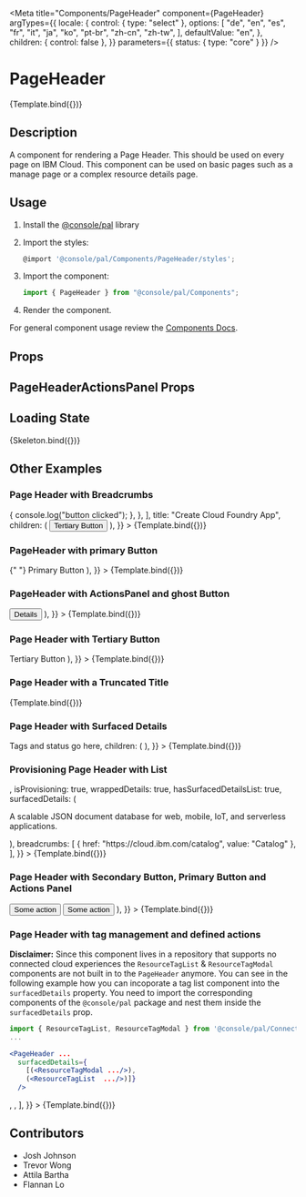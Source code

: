 


<Meta
  title="Components/PageHeader"
  component={PageHeader}
  argTypes={{
    locale: {
      control: { type: "select" },
      options: [
        "de",
        "en",
        "es",
        "fr",
        "it",
        "ja",
        "ko",
        "pt-br",
        "zh-cn",
        "zh-tw",
      ],
      defaultValue: "en",
    },
    children: { control: false },
  }}
  parameters={{ status: { type: "core" } }}
/>

# PageHeader


<Canvas>
  <Story
    name="Demo"
    args={{
      title: "Basic Page Header",
    }}
  >
    {Template.bind({})}
  </Story>
</Canvas>

## Description

A component for rendering a Page Header. This should be used on every page on IBM Cloud. This component can be used on basic pages such
as a manage page or a complex resource details page.

## Usage

1.  Install the [@console/pal](https://github.ibm.com/ibmcloud/pal#how-to-install-and-use) library
2.  Import the styles:

    ```js
    @import '@console/pal/Components/PageHeader/styles';
    ```

3.  Import the component:

    ```js
    import { PageHeader } from "@console/pal/Components";
    ```

4.  Render the component.

For general component usage review the [Components Docs](https://pages.github.ibm.com/ibmcloud/pal/development-guidelines/components/overview).

## Props

<ArgsTable of={PageHeader} />

## PageHeaderActionsPanel Props

<ArgsTable of={PageHeaderActionsPanel} />

## Loading State


<Canvas>
  <Story
    name="Loading State"
    args={{
      breadcrumbs: true,
      actions: true,
      title: true,
    }}
  >
    {Skeleton.bind({})}
  </Story>
</Canvas>

## Other Examples

### Page Header with Breadcrumbs

<Canvas>
  <Story
    name="PageHeader with breadcrumbs"
    args={{
      breadcrumbs: [
        {
          href: "https://cloud.ibm.com",
          value: "Breadcrumb 1",
        },
        {
          href: "https://cloud.ibm.com",
          value: "Breadcrumb 2",
        },
        {
          value: "Breadcrumb 3",
          asButton: true,
          onClick: () => {
            console.log("button clicked");
          },
        },
      ],
      title: "Create Cloud Foundry App",
      children: (
        <Button kind="tertiary" size="field">
          Tertiary Button
        </Button>
      ),
    }}
  >
    {Template.bind({})}
  </Story>
</Canvas>

### PageHeader with primary Button

<Canvas>
  <Story
    name="PageHeader with primary Button"
    args={{
      title: "Create a Cloud Foundry App Today",
      children: (
        <Button kind="primary" size="field">
          {" "}
          Primary Button
        </Button>
      ),
    }}
  >
    {Template.bind({})}
  </Story>
</Canvas>

### PageHeader with ActionsPanel and ghost Button

<Canvas>
  <Story
    name="PageHeader with ActionsPanel and ghost Button"
    args={{
      title: "Create a Cloud Foundry Virtual Service",
      breadcrumbs: [
        {
          href: "https://cloud.ibm.com",
          value: "Breadcrumb 1",
        },
        {
          href: "https://cloud.ibm.com",
          value: "Breadcrumb 2",
        },
        {
          href: "https://cloud.ibm.com",
          value: "Breadcrumb 3",
        },
      ],
      children: (
        <>
          <Button kind="ghost" size="field">
            Details
          </Button>
          <PageHeaderActionsPanel selectorPrimaryFocus="#example-action-panel-item-1">
            <OverflowMenuItem
              itemText="action 1"
              id="example-action-panel-item-1"
            />
            <OverflowMenuItem
              itemText="action 2"
              id="example-action-panel-item-2"
            />
            <OverflowMenuItem
              itemText="action 3"
              visibleBreakpoint="small"
              id="example-action-panel-item-3"
            />
          </PageHeaderActionsPanel>
        </>
      ),
    }}
  >
    {Template.bind({})}
  </Story>
</Canvas>

### Page Header with Tertiary Button

<Canvas>
  <Story
    name="PageHeader with tertiary Button"
    args={{
      title: "Create a Cloud Foundry Service",
      children: (
        <Button kind="tertiary" size="field">
          Tertiary Button
        </Button>
      ),
    }}
  >
    {Template.bind({})}
  </Story>
</Canvas>

### Page Header with a Truncated Title

<Canvas>
  <Story
    name="PageHeader with a truncated Title"
    args={{
      title:
        "An IBM Cloud page header with a longer title than we would typically expect it to be. Lorem ipsum dolor sit amet, consectetur adipiscing elit, sed do eiusmod tempor incididunt ut labore et dolore magna aliqua.",
      truncatedTitle: true,
    }}
  >
    {Template.bind({})}
  </Story>
</Canvas>

### Page Header with Surfaced Details

<Canvas>
  <Story
    name="Page Header with Surfaced Details"
    args={{
      title: "The Name of a Service",
      truncatedTitle: true,
      surfacedDetails: <div>Tags and status go here</div>,
      children: (
        <PageHeaderActionsPanel selectorPrimaryFocus="example-surfaced-details-item-1">
          <OverflowMenuItem
            itemText="action 1"
            id="example-surfaced-details-item-1"
          />
          <OverflowMenuItem
            itemText="action 2"
            id="example-surfaced-details-item-2"
          />
        </PageHeaderActionsPanel>
      ),
    }}
  >
    {Template.bind({})}
  </Story>
</Canvas>

### Provisioning Page Header with List

<Canvas>
  <Story
    name="Provisioning Page Header with Description"
    args={{
      title: "Cloudant",
      icon: <Cloud32 />,
      isProvisioning: true,
      wrappedDetails: true,
      hasSurfacedDetailsList: true,
      surfacedDetails: (
        <p>
          A scalable JSON document database for web, mobile, IoT, and serverless
          applications.
        </p>
      ),
      breadcrumbs: [
        { href: "https://cloud.ibm.com/catalog", value: "Catalog" },
      ],
    }}
  >
    {Template.bind({})}
  </Story>
</Canvas>

### Page Header with Secondary Button, Primary Button and Actions Panel

<Canvas>
  <Story
    name="PageHeader with secondary Button, primary Button and ActionsPanel"
    args={{
      title: "Create a Cloud Foundry App",
      breadcrumbs: [
        {
          href: "https://cloud.ibm.com",
          value: "Breadcrumb 1",
        },
      ],
      children: (
        <>
          <Button kind="secondary" size="field">
            Some action
          </Button>
          <Button kind="ghost" size="field">
            Some action
          </Button>
          <PageHeaderActionsPanel selectorPrimaryFocus="#example-action-panel-buttons-item-1">
            <OverflowMenuItem
              itemText="action 1"
              id="example-action-panel-buttons-item-1"
            />
            <OverflowMenuItem
              itemText="action 2"
              id="example-action-panel-buttons-item-2"
            />
          </PageHeaderActionsPanel>
        </>
      ),
    }}
  >
    {Template.bind({})}
  </Story>
</Canvas>

### Page Header with tag management and defined actions

**Disclaimer:** Since this component lives in a repository that supports no connected cloud experiences the `ResourceTagList` & `ResourceTagModal` components are not built in to the `PageHeader` anymore. You can see in the following example how you can incoporate a tag list component into the `surfacedDetails` property.
You need to import the corresponding components of the `@console/pal` package and nest them inside the `surfacedDetails` prop.

```jsx
import { ResourceTagList, ResourceTagModal } from '@console/pal/Connected';
...

<PageHeader ...
  surfacedDetails={
    [(<ResourceTagModal .../>),
    (<ResourceTagList  .../>)]}
  />
```

<Canvas>
  <Story
    name="PageHeader with tag management and defined actions"
    args={{
      title: "Create a Cloud Foundry App",
      breadcrumbs: [
        {
          href: "https://cloud.ibm.com",
          value: "Breadcrumb 1",
        },
      ],
      actionButtons: [
        {
          kind: "primary",
          label: "Action 1",
        },
        {
          kind: "secondary",
          label: "Action 2",
        },
      ],
      actionMenuItems: [
        {
          itemText: "Action 1",
        },
        {
          itemText: "Action 2",
        },
      ],
      hasSurfacedDetailsList: true,
      surfacedDetails: [
        <ResourceStatusIndicator
          width="3rem"
          statusIndicator="success"
          label="Running"
        />,
        <TagList
          tags={[
            { name: "tag 1", type: "functional" },
            { name: "tag 2", type: "functional" },
          ]}
          isEditable="always"
        />,
      ],
    }}
  >
    {Template.bind({})}
  </Story>
</Canvas>

## Contributors

- Josh Johnson
- Trevor Wong
- Attila Bartha
- Flannan Lo
